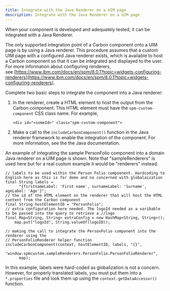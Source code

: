 ```yaml
---
title: Integrate with the Java Renderer on a UIM page
description: Integrate with the Java Renderer on a UIM page
---
```


When your component is developed and adequately tested, it can be integrated with a Java Renderer.

The only supported integration point of a Carbon component onto a UIM page is by using a Java renderer.
This procedure assumes that a custom UIM page with a configured Java renderer exists, which is available to host a Carbon component so that it can be integrated and displayed to the user.
For more information about configuring renderers, see [https://www.ibm.com/docs/en/spm/8.0.1?topic=widgets-configuring-renderers](https://www.ibm.com/docs/en/spm/8.0.1?topic=widgets-configuring-renderers).

Complete two basic steps to integrate the component into a Java renderer:

1. In the renderer, create a HTML element to host the output from the Carbon component. This HTML element must have the `spm-custom-component` CSS class name. For example,

    ```
    <div id="<someId>" class="spm-custom-component"> 
    ```

2. Make a call to the `includeCarbonComponent()` function in the Java renderer framework to enable the integration of the component. For more information, see the the Java documentation.

An example of integrating the sample PersonFolio component into a domain Java renderer on a UIM page is shown.
Note that "sampleRenderers" is used here but for a real custom example it would be "renderers" instead.

```
// labels to be used within the Person Folio compoonent. Hardcoding to English here as this is for demo and no concerned with globalaization
final String labels =
      "{firstnameLabel: 'First name', surnameLabel: 'Surname', ageLabel: 'Age'}";
// the id of the HTML element on the renderer that will host the HTML content from the Carbon component
final String hostElementID = "PersonFolio";
// extra configuration here needed. The logoId needed as a varibable to be passed into the query to retrieve a //logo
final Map<String, String> extraConfig = new HashMap<String, String>();
    map.put("logoId", String.valueOf(logoID));
```

```
// making the call to integrate the PersonFolio component into the renderer using the 
// PersonFolioRenderer helper function
includeCarbonComponent(context, hostElementID, labels, "{}",
      "window.spmcustom.sampleRenderers.PersonFolio.PersonFolioRenderer",
      map);
```

In this example, labels were hard-coded as globalization is not a concern.
However, for properly translated labels, you must put them into a `*.properties` file and look them up using the `context.getDataAccessor()` function.
